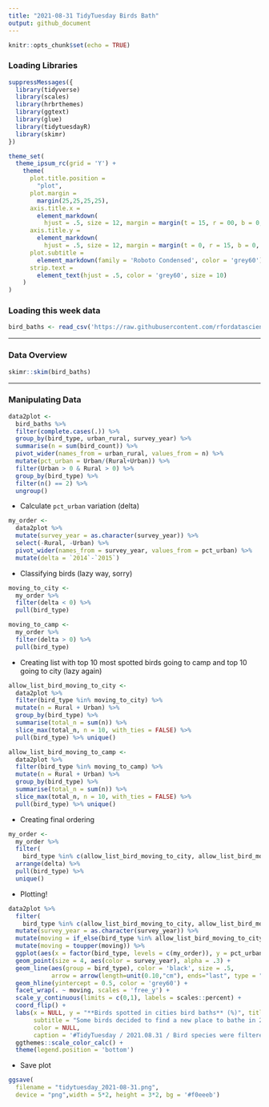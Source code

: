 ```yaml
---
title: "2021-08-31 TidyTuesday Birds Bath"
output: github_document
---
```


```r
knitr::opts_chunk$set(echo = TRUE)
```

### Loading Libraries

```r
suppressMessages({
  library(tidyverse)
  library(scales)
  library(hrbrthemes)
  library(ggtext)
  library(glue)
  library(tidytuesdayR)
  library(skimr)
})
```

```r
theme_set(
  theme_ipsum_rc(grid = 'Y') +
    theme(
      plot.title.position = 
        "plot",
      plot.margin = 
        margin(25,25,25,25),
      axis.title.x = 
        element_markdown(
          hjust = .5, size = 12, margin = margin(t = 15, r = 00, b = 0, l = 0)),
      axis.title.y = 
        element_markdown(
          hjust = .5, size = 12, margin = margin(t = 0, r = 15, b = 0, l = 0)),
      plot.subtitle = 
        element_markdown(family = 'Roboto Condensed', color = 'grey60'),
      strip.text = 
        element_text(hjust = .5, color = 'grey60', size = 10)
    )
)

```

### Loading this week data

```r
bird_baths <- read_csv('https://raw.githubusercontent.com/rfordatascience/tidytuesday/master/data//2021/2021-08-31/bird_baths.csv')
```

------------------------------------------------------------------------

### Data Overview

```r
skimr::skim(bird_baths)
```

------------------------------------------------------------------------
### Manipulating Data
```r
data2plot <-
  bird_baths %>%
  filter(complete.cases(.)) %>%
  group_by(bird_type, urban_rural, survey_year) %>% 
  summarise(n = sum(bird_count)) %>%
  pivot_wider(names_from = urban_rural, values_from = n) %>%
  mutate(pct_urban = Urban/(Rural+Urban)) %>%
  filter(Urban > 0 & Rural > 0) %>%
  group_by(bird_type) %>%
  filter(n() == 2) %>%
  ungroup()
```

- Calculate `pct_urban` variation (delta)

```r
my_order <-
  data2plot %>%
  mutate(survey_year = as.character(survey_year)) %>%
  select(-Rural, -Urban) %>%
  pivot_wider(names_from = survey_year, values_from = pct_urban) %>%
  mutate(delta = `2014`-`2015`)
```


- Classifying birds (lazy way, sorry)

```r
moving_to_city <-
  my_order %>%
  filter(delta < 0) %>%
  pull(bird_type)

moving_to_camp <-
  my_order %>%
  filter(delta > 0) %>%
  pull(bird_type)
```

- Creating list with top 10 most spotted birds going to camp and top 10 going to city (lazy again)

```r
allow_list_bird_moving_to_city <-
  data2plot %>%
  filter(bird_type %in% moving_to_city) %>%
  mutate(n = Rural + Urban) %>%
  group_by(bird_type) %>%
  summarise(total_n = sum(n)) %>%
  slice_max(total_n, n = 10, with_ties = FALSE) %>%
  pull(bird_type) %>% unique()

allow_list_bird_moving_to_camp <-
  data2plot %>%
  filter(bird_type %in% moving_to_camp) %>%
  mutate(n = Rural + Urban) %>%
  group_by(bird_type) %>%
  summarise(total_n = sum(n)) %>%
  slice_max(total_n, n = 10, with_ties = FALSE) %>%
  pull(bird_type) %>% unique()
```

- Creating final ordering

```r
my_order <-
  my_order %>%
  filter(
    bird_type %in% c(allow_list_bird_moving_to_city, allow_list_bird_moving_to_camp)) %>%
  arrange(delta) %>%
  pull(bird_type) %>% 
  unique()
```

- Plotting!

```r
data2plot %>%
  filter(
    bird_type %in% c(allow_list_bird_moving_to_city, allow_list_bird_moving_to_camp)) %>%
  mutate(survey_year = as.character(survey_year)) %>%
  mutate(moving = if_else(bird_type %in% allow_list_bird_moving_to_city, 'Moving to city bird baths', 'Moving to camp bird baths')) %>%
  mutate(moving = toupper(moving)) %>%
  ggplot(aes(x = factor(bird_type, levels = c(my_order)), y = pct_urban, )) +
  geom_point(size = 4, aes(color = survey_year), alpha = .3) +
  geom_line(aes(group = bird_type), color = 'black', size = .5,
            arrow = arrow(length=unit(0.10,"cm"), ends="last", type = "closed")) +
  geom_hline(yintercept = 0.5, color = 'grey60') +
  facet_wrap(. ~ moving, scales = 'free_y') +
  scale_y_continuous(limits = c(0,1), labels = scales::percent) +
  coord_flip() +
  labs(x = NULL, y = "**Birds spotted in cities bird baths** (%)", title = "Moving Out!",
       subtitle = "Some birds decided to find a new place to bathe in 2015.",
       color = NULL,
       caption = '#TidyTuesday / 2021.08.31 / Bird species were filtered by highest birds spotted') +
  ggthemes::scale_color_calc() +
  theme(legend.position = 'bottom')
```

- Save plot

```r
ggsave(
  filename = "tidytuesday_2021-08-31.png",
  device = "png",width = 5*2, height = 3*2, bg = '#f0eeeb')  
```
